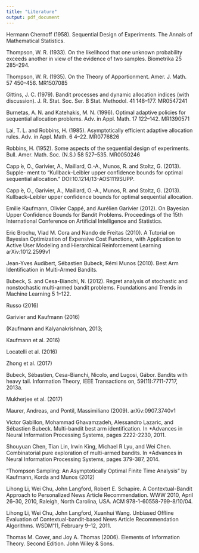 ```yaml
---
title: "Literature"
output: pdf_document
---
```


Hermann Chernoff (1958). Sequential Design of Experiments. The Annals of Mathematical Statistics.

Thompson, W. R. (1933). On the likelihood that one unknown probability exceeds another in view of the evidence of two samples. Biometrika 25 285–294.

Thompson, W. R. (1935). On the Theory of Apportionment. Amer. J. Math. 57 450–456.
MR1507085

Gittins, J. C. (1979). Bandit processes and dynamic allocation indices (with discussion).
J. R. Stat. Soc. Ser. B Stat. Methodol. 41 148–177. MR0547241

Burnetas, A. N. and Katehakis, M. N. (1996). Optimal adaptive policies for sequential allocation problems. Adv. in Appl. Math. 17 122–142. MR1390571

Lai, T. L. and Robbins, H. (1985). Asymptotically efficient adaptive allocation rules.
Adv. in Appl. Math. 6 4–22. MR0776826

Robbins, H. (1952). Some aspects of the sequential design of experiments. Bull. Amer.
Math. Soc. (N.S.) 58 527–535. MR0050246

Capp ́e, O., Garivier, A., Maillard, O.-A., Munos, R. and Stoltz, G. (2013). Supple-
ment to “Kullback–Leibler upper confidence bounds for optimal sequential allocation.”
DOI:10.1214/13-AOS1119SUPP.

Capp ́e, O., Garivier, A., Maillard, O.-A., Munos, R. and Stoltz, G. (2013). Kullback–Leibler upper confidence bounds for optimal sequential allocation.

Emilie Kaufmann, Olivier Cappé, and Aurélien Garivier (2012). On Bayesian Upper Confidence Bounds for Bandit Problems. Proceedings of the 15th International Conference on Artificial Intelligence and Statistics.

Eric Brochu, Vlad M. Cora and Nando de Freitas (2010). A Tutorial on Bayesian Optimization of Expensive Cost Functions, with Application to Active User Modeling and Hierarchical Reinforcement Learning
arXiv:1012.2599v1

Jean-Yves Audibert, Sébastien Bubeck, Rémi Munos (2010). Best Arm Identification in Multi-Armed Bandits.

Bubeck, S. and Cesa-Bianchi, N. (2012). Regret analysis of stochastic and nonstochastic multi-armed bandit problems. Foundations and Trends in Machine Learning 5 1–122.

Russo (2016)

Garivier and Kaufmann (2016)

(Kaufmann and Kalyanakrishnan, 2013; 

Kaufmann et al. 2016)

Locatelli et al. (2016)

Zhong et al. (2017)

Bubeck, Sébastien, Cesa-Bianchi, Nicolo, and Lugosi, Gábor. Bandits with heavy tail. Information Theory, IEEE Transactions on, 59(11):7711-7717, 2013a.

Mukherjee et al. (2017)

Maurer, Andreas, and Pontil, Massimiliano (2009). arXiv:0907.3740v1

Victor Gabillon, Mohammad Ghavamzadeh, Alessandro Lazaric, and Sébastien Bubeck. Multi-bandit best arm identification. In *Advances in Neural Information Processing Systems, pages 2222-2230, 2011.

Shouyuan Chen, Tian Lin, Irwin King, Michael R Lyu, and Wei Chen. Combinatorial pure exploration of multi-armed bandits. In *Advances in Neural Information Processing Systems, pages 379-387, 2014.

"Thompson Sampling: An Asymptotically Optimal Finite Time Analysis" by Kaufmann, Korda and Munos (2012)

Lihong Li, Wei Chu, John Langford, Robert E. Schapire. A Contextual-Bandit Approach to Personalized News Article Recommendation. WWW 2010, April 26–30, 2010, Raleigh, North Carolina, USA. ACM 978-1-60558-799-8/10/04.

Lihong Li, Wei Chu, John Langford, Xuanhui Wang. Unbiased Offline Evaluation of Contextual-bandit-based News Article Recommendation Algorithms. WSDM’11, February 9–12, 2011.

Thomas M. Cover, and Joy A. Thomas (2006). Elements of Information Theory. Second Edition. John Wiley & Sons.